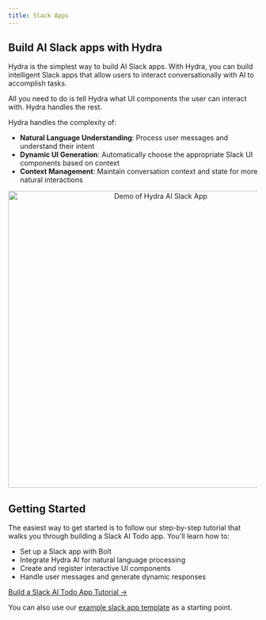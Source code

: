 ```yaml
---
title: Slack Apps
---
```


## Build AI Slack apps with Hydra

Hydra is the simplest way to build AI Slack apps. With Hydra, you can build intelligent Slack apps that allow users to interact conversationally with AI to accomplish tasks.

All you need to do is tell Hydra what UI components the user can interact with. Hydra handles the rest.

Hydra handles the complexity of:

- **Natural Language Understanding**: Process user messages and understand their intent
- **Dynamic UI Generation**: Automatically choose the appropriate Slack UI components based on context
- **Context Management**: Maintain conversation context and state for more natural interactions

<p align="center">
  <img 
    src="/assets/slack-ai-todo-demo.gif" 
    alt="Demo of Hydra AI Slack App" 
    width="600"
    className="rounded-lg border dark:border-zinc-800"
  />
</p>

## Getting Started

The easiest way to get started is to follow our step-by-step tutorial that walks you through building a Slack AI Todo app. You'll learn how to:

- Set up a Slack app with Bolt
- Integrate Hydra AI for natural language processing
- Create and register interactive UI components
- Handle user messages and generate dynamic responses

[Build a Slack AI Todo App Tutorial →](/docs/slack/tutorials/slack-ai-todo-app/overview)

You can also use our [example slack app template](https://github.com/use-hydra-ai/slack-ai-app-template) as a starting point. 